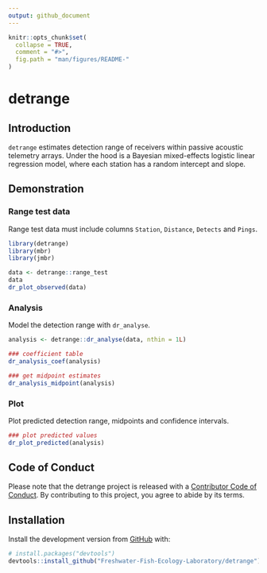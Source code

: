 ```yaml
---
output: github_document
---
```


<!-- README.md is generated from README.Rmd. Please edit that file -->

```r
knitr::opts_chunk$set(
  collapse = TRUE,
  comment = "#>",
  fig.path = "man/figures/README-"
)
```

# detrange

<!-- badges: start -->
<!-- badges: end -->

## Introduction 

`detrange` estimates detection range of receivers within passive acoustic telemetry arrays. Under the hood is a Bayesian mixed-effects logistic linear regression model, where each station has a random intercept and slope. 

## Demonstration

### Range test data
Range test data must include columns `Station`, `Distance`, `Detects` and `Pings`.

```r
library(detrange)
library(mbr)
library(jmbr)

data <- detrange::range_test
data
dr_plot_observed(data)
```

### Analysis
Model the detection range with `dr_analyse`.
```r
analysis <- detrange::dr_analyse(data, nthin = 1L)

### coefficient table
dr_analysis_coef(analysis)

### get midpoint estimates
dr_analysis_midpoint(analysis)
```
### Plot
Plot predicted detection range, midpoints and confidence intervals. 
```r
### plot predicted values
dr_plot_predicted(analysis)
```

## Code of Conduct

Please note that the detrange project is released with a [Contributor Code of Conduct](https://contributor-covenant.org/version/2/0/CODE_OF_CONDUCT.html). By contributing to this project, you agree to abide by its terms.

## Installation

Install the development version from [GitHub](https://github.com/) with:

``` r
# install.packages("devtools")
devtools::install_github("Freshwater-Fish-Ecology-Laboratory/detrange")
```
